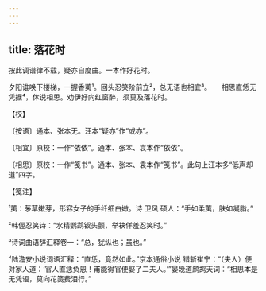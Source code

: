 ```yaml
---
---
---
```

title: 落花时
---







按此调谱律不载，疑亦自度曲。一本作好花时。

夕阳谁唤下楼梯，一握香荑¹。回头忍笑阶前立²，总无语也相宜³。　　相思直恁无凭据⁴，休说相思。劝伊好向红窗醉，须莫及落花时。





【校】


〔按语〕通本、张本无。汪本“疑亦”作“或亦”。

〔相宜〕原校：一作“依依”。通本、张本、袁本作“依依”。

〔相思〕原校：一作“笺书”。通本、张本、袁本作“笺书”。此句上汪本多“低声却道”四字。





【笺注】


¹荑：茅草嫩芽，形容女子的手纤细白嫩。诗 卫风 硕人：“手如柔荑，肤如凝脂。”

²韩偓忍笑诗：“水精鹦鹉钗头颤，举袂佯羞忍笑时。”

³诗词曲语辞汇释卷一：“总，犹纵也；虽也。”

⁴陆澹安小说词语汇释：“直恁，竟然如此。”京本通俗小说 错斩崔宁：“（夫人）便对家人道：‘官人直恁负恩！甫能得官便娶了二夫人。’”晏幾道鹧鸪天词：“相思本是无凭语，莫向花笺费泪行。”